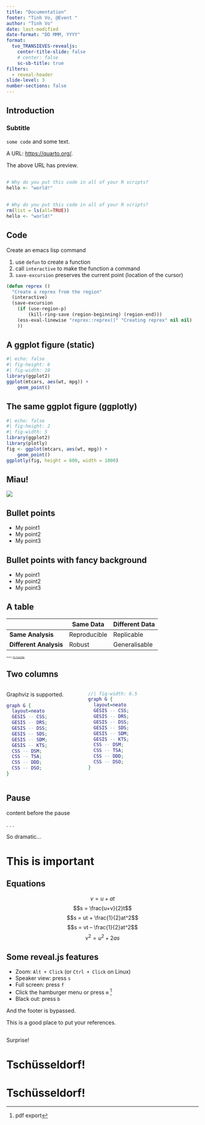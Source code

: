```yaml
---
title: "Documentation"
footer: "Tinh Vo, @Event "
author: "Tinh Vo"
date: last-modified
date-format: "DD MMM, YYYY"
format: 
  tvo_TRANSIEVES-revealjs:
    center-title-slide: false
    # center: false
    sc-sb-title: true
filters: 
  - reveal-header
slide-level: 3
number-sections: false
---
```


## Introduction

### Subtitle

`some code` and some text.

A URL: [https://quarto.org/](https://quarto.org/){preview-link="true"}.

The above URL has preview.

## {auto-animate="true"}

```r
# Why do you put this code in all of your R scripts?
hello <- "world!"
```
## {auto-animate="true"}

```r
# Why do you put this code in all of your R scripts?
rm(list = ls(all=TRUE))
hello <- "world!"
```

## Code

Create an emacs lisp command

1. use `defun` to create a function
2. call `interactive` to make the function a command
3. `save-excursion` preserves the current point (location of the cursor)

```.lisp
(defun reprex ()
  "Create a reprex from the region"
  (interactive)
  (save-excursion
	(if (use-region-p)
	    (kill-ring-save (region-beginning) (region-end)))
	(ess-eval-linewise "reprex::reprex()" "Creating reprex" nil nil)
    ))
```

## A ggplot figure (static)

```r
#| echo: false
#| fig-height: 6
#| fig-width: 10
library(ggplot2)
ggplot(mtcars, aes(wt, mpg)) +
    geom_point()
```

## The same ggplot figure (ggplotly)

```r
#| echo: false
#| fig-height: 2
#| fig-width: 5
library(ggplot2)
library(plotly)
fig <- ggplot(mtcars, aes(wt, mpg)) +
    geom_point()
ggplotly(fig, height = 600, width = 1000)
```

## Miau!

![](https://upload.wikimedia.org/wikipedia/commons/2/25/Siam_lilacpoint.jpg)

## Bullet points

* My point1
* My point2
* My point3

## Bullet points with fancy background {background-image="fancy.png"}

* My point1
* My point2
* My point3

## A table

|                        | **Same Data** | **Different Data** |
|------------------------|---------------|--------------------|
| **Same Analysis**      | Reproducible  | Replicable         |
| **Different Analysis** | Robust        | Generalisable      |

::: {style="font-size: 0.3em"}

Source: [The Turing Way](https://the-turing-way.netlify.app/reproducible-research/overview/overview-definitions.html)

:::

## Two columns

:::: {.columns}

::: {.column width="40%"}
Graphviz is supported.

```dot
graph G {
  layout=neato
  GESIS -- CSS;
  GESIS -- DRS;
  GESIS -- DSS;
  GESIS -- SDS;
  GESIS -- SDM;
  GESIS -- KTS;
  CSS -- DSM;
  CSS -- TSA;
  CSS -- DDD;
  CSS -- DSO;
}
```
:::

::: {.column width="60%"}
```dot
//| fig-width: 6.5
graph G {
  layout=neato
  GESIS -- CSS;
  GESIS -- DRS;
  GESIS -- DSS;
  GESIS -- SDS;
  GESIS -- SDM;
  GESIS -- KTS;
  CSS -- DSM;
  CSS -- TSA;
  CSS -- DDD;
  CSS -- DSO;
}
```
:::

::::

## Pause

content before the pause

. . .

So dramatic...

# This is important {.center .center-x}

## Equations

$$v= u + at$$
$$s = \frac{u+v}{2}t$$
$$s = ut + \frac{1}{2}at^2$$
$$s = vt – \frac{1}{2}at^2$$
$$v^2 = u^2 + 2as$$

## Some reveal.js features {transition="zoom"}

* Zoom: `Alt + Click` (or `Ctrl + Click` on Linux)
* Speaker view: press `s`
* Full screen: press `f`
* Click the hamburger menu or press `m` ^[pdf export]
* Black out: press `b`

::: footer
And the footer is bypassed.
:::

::: aside
This is a good place to put your references.
:::

## {transition="concave"}

::: {.r-fit-text}
Surprise!
:::

# Tschüsseldorf! {.center-x}

# Tschüsseldorf! {.thanks background-image="thanks.png"}